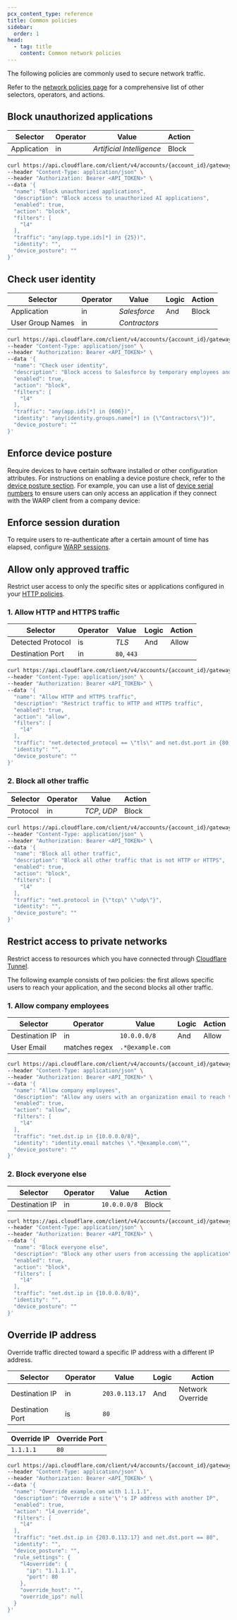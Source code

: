 ```yaml
---
pcx_content_type: reference
title: Common policies
sidebar:
  order: 1
head:
  - tag: title
    content: Common network policies
---
```



The following policies are commonly used to secure network traffic.

Refer to the [network policies page](/cloudflare-one/policies/gateway/network-policies/) for a comprehensive list of other selectors, operators, and actions.

## Block unauthorized applications

<Render file="gateway/policies/block-applications" product="cloudflare-one" />

<Tabs syncKey="dashPlusAPI"> <TabItem label="Dashboard">

| Selector    | Operator | Value                     | Action |
| ----------- | -------- | ------------------------- | ------ |
| Application | in       | _Artificial Intelligence_ | Block  |

</TabItem>

<TabItem label="API">

```bash
curl https://api.cloudflare.com/client/v4/accounts/{account_id}/gateway/rule \
--header "Content-Type: application/json" \
--header "Authorization: Bearer <API_TOKEN>" \
--data '{
  "name": "Block unauthorized applications",
  "description": "Block access to unauthorized AI applications",
  "enabled": true,
  "action": "block",
  "filters": [
    "l4"
  ],
  "traffic": "any(app.type.ids[*] in {25})",
  "identity": "",
  "device_posture": ""
}'
```

</TabItem> </Tabs>

## Check user identity

<Render file="gateway/policies/check-user-identity" />

<Tabs syncKey="dashPlusAPI"> <TabItem label="Dashboard">

| Selector         | Operator | Value         | Logic | Action |
| ---------------- | -------- | ------------- | ----- | ------ |
| Application      | in       | _Salesforce_  | And   | Block  |
| User Group Names | in       | _Contractors_ |       |        |

</TabItem>

<TabItem label="API">

```bash
curl https://api.cloudflare.com/client/v4/accounts/{account_id}/gateway/rule \
--header "Content-Type: application/json" \
--header "Authorization: Bearer <API_TOKEN>" \
--data '{
  "name": "Check user identity",
  "description": "Block access to Salesforce by temporary employees and contractors",
  "enabled": true,
  "action": "block",
  "filters": [
    "l4"
  ],
  "traffic": "any(app.ids[*] in {606})",
  "identity": "any(identity.groups.name[*] in {\"Contractors\"})",
  "device_posture": ""
}'
```

</TabItem> </Tabs>

## Enforce device posture

Require devices to have certain software installed or other configuration attributes. For instructions on enabling a device posture check, refer to the [device posture section](/cloudflare-one/identity/devices/). For example, you can use a list of [device serial numbers](/cloudflare-one/identity/devices/warp-client-checks/corp-device/) to ensure users can only access an application if they connect with the WARP client from a company device:

<Render
	file="gateway/policies/dash-plus-api/network/enforce-device-posture"
	product="cloudflare-one"
/>

## Enforce session duration

To require users to re-authenticate after a certain amount of time has elapsed, configure [WARP sessions](/cloudflare-one/connections/connect-devices/warp/configure-warp/warp-sessions/).

## Allow only approved traffic

Restrict user access to only the specific sites or applications configured in your [HTTP policies](/cloudflare-one/policies/gateway/http-policies/).

### 1. Allow HTTP and HTTPS traffic

<Tabs syncKey="dashPlusAPI"> <TabItem label="Dashboard">

| Selector          | Operator | Value       | Logic | Action |
| ----------------- | -------- | ----------- | ----- | ------ |
| Detected Protocol | is       | _TLS_       | And   | Allow  |
| Destination Port  | in       | `80`, `443` |       |        |

</TabItem>

<TabItem label="API">

```bash
curl https://api.cloudflare.com/client/v4/accounts/{account_id}/gateway/rule \
--header "Content-Type: application/json" \
--header "Authorization: Bearer <API_TOKEN>" \
--data '{
  "name": "Allow HTTP and HTTPS traffic",
  "description": "Restrict traffic to HTTP and HTTPS traffic",
  "enabled": true,
  "action": "allow",
  "filters": [
    "l4"
  ],
  "traffic": "net.detected_protocol == \"tls\" and net.dst.port in {80 443}",
  "identity": "",
  "device_posture": ""
}'
```

</TabItem> </Tabs>

### 2. Block all other traffic

<Tabs syncKey="dashPlusAPI"> <TabItem label="Dashboard">

| Selector | Operator | Value        | Action |
| -------- | -------- | ------------ | ------ |
| Protocol | in       | _TCP_, _UDP_ | Block  |

</TabItem>

<TabItem label="API">

```bash
curl https://api.cloudflare.com/client/v4/accounts/{account_id}/gateway/rule \
--header "Content-Type: application/json" \
--header "Authorization: Bearer <API_TOKEN>" \
--data '{
  "name": "Block all other traffic",
  "description": "Block all other traffic that is not HTTP or HTTPS",
  "enabled": true,
  "action": "block",
  "filters": [
    "l4"
  ],
  "traffic": "net.protocol in {\"tcp\" \"udp\"}",
  "identity": "",
  "device_posture": ""
}'
```

</TabItem> </Tabs>

## Restrict access to private networks

Restrict access to resources which you have connected through [Cloudflare Tunnel](/cloudflare-one/connections/connect-networks/).

The following example consists of two policies: the first allows specific users to reach your application, and the second blocks all other traffic.

### 1. Allow company employees

<Tabs syncKey="dashPlusAPI"> <TabItem label="Dashboard">

| Selector       | Operator      | Value            | Logic | Action |
| -------------- | ------------- | ---------------- | ----- | ------ |
| Destination IP | in            | `10.0.0.0/8`     | And   | Allow  |
| User Email     | matches regex | `.*@example.com` |       |        |

</TabItem>

<TabItem label="API">

```bash
curl https://api.cloudflare.com/client/v4/accounts/{account_id}/gateway/rule \
--header "Content-Type: application/json" \
--header "Authorization: Bearer <API_TOKEN>" \
--data '{
  "name": "Allow company employees",
  "description": "Allow any users with an organization email to reach the application",
  "enabled": true,
  "action": "allow",
  "filters": [
    "l4"
  ],
  "traffic": "net.dst.ip in {10.0.0.0/8}",
  "identity": "identity.email matches \".*@example.com\"",
  "device_posture": ""
}'
```

</TabItem> </Tabs>

### 2. Block everyone else

<Tabs syncKey="dashPlusAPI"> <TabItem label="Dashboard">

| Selector       | Operator | Value        | Action |
| -------------- | -------- | ------------ | ------ |
| Destination IP | in       | `10.0.0.0/8` | Block  |

</TabItem>

<TabItem label="API">

```bash
curl https://api.cloudflare.com/client/v4/accounts/{account_id}/gateway/rule \
--header "Content-Type: application/json" \
--header "Authorization: Bearer <API_TOKEN>" \
--data '{
  "name": "Block everyone else",
  "description": "Block any other users from accessing the application",
  "enabled": true,
  "action": "block",
  "filters": [
    "l4"
  ],
  "traffic": "net.dst.ip in {10.0.0.0/8}",
  "identity": "",
  "device_posture": ""
}'
```

</TabItem> </Tabs>

## Override IP address

Override traffic directed toward a specific IP address with a different IP address.

<Tabs syncKey="dashPlusAPI"> <TabItem label="Dashboard">

| Selector         | Operator | Value          | Logic | Action           |
| ---------------- | -------- | -------------- | ----- | ---------------- |
| Destination IP   | in       | `203.0.113.17` | And   | Network Override |
| Destination Port | is       | `80`           |       |                  |

| Override IP | Override Port |
| ----------- | ------------- |
| `1.1.1.1`   | `80`          |

</TabItem>

<TabItem label="API">

```bash
curl https://api.cloudflare.com/client/v4/accounts/{account_id}/gateway/rule \
--header "Content-Type: application/json" \
--header "Authorization: Bearer <API_TOKEN>" \
--data '{
  "name": "Override example.com with 1.1.1.1",
  "description": "Override a site'\''s IP address with another IP",
  "enabled": true,
  "action": "l4_override",
  "filters": [
    "l4"
  ],
  "traffic": "net.dst.ip in {203.0.113.17} and net.dst.port == 80",
  "identity": "",
  "device_posture": "",
  "rule_settings": {
    "l4override": {
      "ip": "1.1.1.1",
      "port": 80
    },
    "override_host": "",
    "override_ips": null
  }
}'
```

</TabItem> </Tabs>
